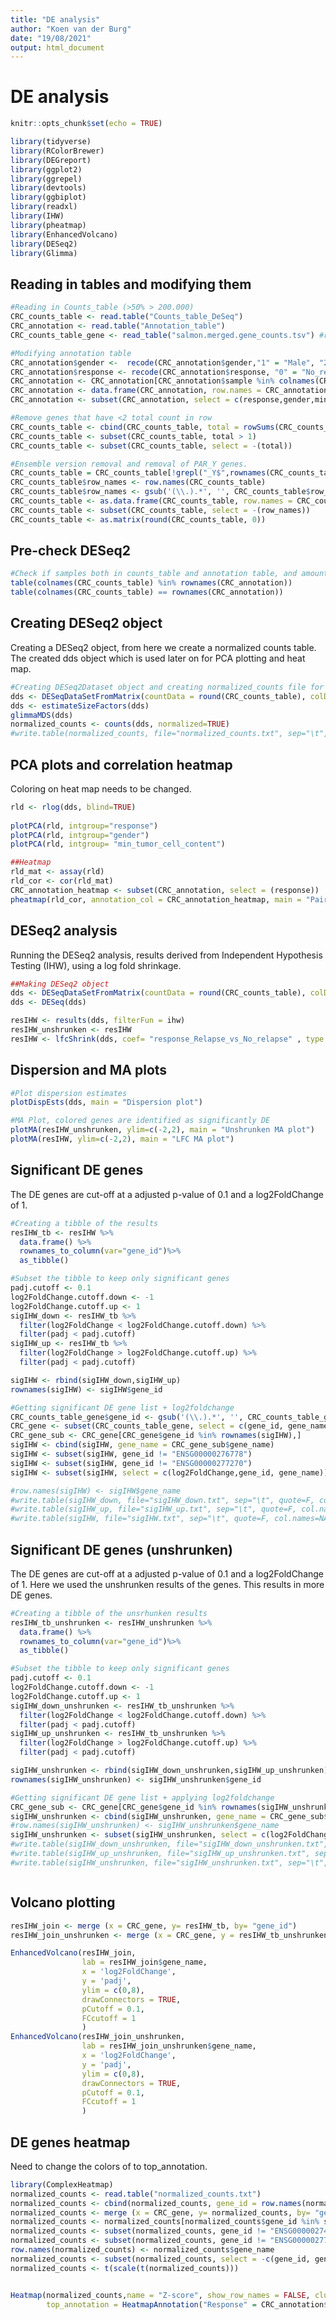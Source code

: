 ---
title: "DE analysis"
author: "Koen van der Burg"
date: "19/08/2021"
output: html_document
---

# DE analysis

```{r setup, include=FALSE}
knitr::opts_chunk$set(echo = TRUE)
```

```{r loading library, echo = FALSE, include=FALSE, message=FALSE, warning=FALSE}
library(tidyverse)
library(RColorBrewer)
library(DEGreport)
library(ggplot2)
library(ggrepel)
library(devtools)
library(ggbiplot)
library(readxl)
library(IHW)
library(pheatmap)
library(EnhancedVolcano)
library(DESeq2)
library(Glimma)
```

## Reading in tables and modifying them
```{r CRC_loading,message=FALSE, warning=FALSE}

#Reading in Counts_table (>50% > 200.000)
CRC_counts_table <- read.table("Counts_table_DeSeq")
CRC_annotation <- read.table("Annotation_table")
CRC_counts_table_gene <- read_table("salmon.merged.gene_counts.tsv") #read_table -> read.table change

#Modifying annotation table
CRC_annotation$gender <-  recode(CRC_annotation$gender,"1" = "Male", "2" = "Female")
CRC_annotation$response <- recode(CRC_annotation$response, "0" = "No_relapse", "1" = "Relapse")
CRC_annotation <- CRC_annotation[CRC_annotation$sample %in% colnames(CRC_counts_table),]                #Removal samples that don't have 200.000 counts
CRC_annotation <- data.frame(CRC_annotation, row.names = CRC_annotation$sample)                         #Set row_names -> sample names
CRC_annotation <- subset(CRC_annotation, select = c(response,gender,min_tumor_cell_content))            #Removal sample column

#Remove genes that have <2 total count in row
CRC_counts_table <- cbind(CRC_counts_table, total = rowSums(CRC_counts_table))                          #Create column with total row_counts
CRC_counts_table <- subset(CRC_counts_table, total > 1)                                                 #Remove rows(genes) with less than 2 counts
CRC_counts_table <- subset(CRC_counts_table, select = -(total))                                         #Removal total column

#Ensemble version removal and removal of PAR_Y genes.
CRC_counts_table = CRC_counts_table[!grepl("_Y$",rownames(CRC_counts_table)),]                          #Remove rows that end with the PAR_Y gene_id
CRC_counts_table$row_names <- row.names(CRC_counts_table)                                               #Set row_names to column_names
CRC_counts_table$row_names <- gsub('(\\.).*', '', CRC_counts_table$row_names)                           #Change row_names by removing ensemble ID
CRC_counts_table <- as.data.frame(CRC_counts_table, row.names = CRC_counts_table$row_names)             #Convert back to original state
CRC_counts_table <- subset(CRC_counts_table, select = -(row_names))                                     #Removal of row_names column
CRC_counts_table <- as.matrix(round(CRC_counts_table, 0))                                               #Rounding counts to remove decimals
```


## Pre-check DESeq2 
```{r check, results='hide',message=FALSE, warning=FALSE}

#Check if samples both in counts_table and annotation table, and amount of samples is equal.
table(colnames(CRC_counts_table) %in% rownames(CRC_annotation)) 
table(colnames(CRC_counts_table) == rownames(CRC_annotation))

```

## Creating DESeq2 object
Creating a DESeq2 object, from here we create a normalized counts table. The created dds object which is used later on for PCA plotting and heat map.
```{r normalized_counts,message=FALSE, warning=FALSE}

#Creating DESeq2Dataset object and creating normalized_counts file for later use.
dds <- DESeqDataSetFromMatrix(countData = round(CRC_counts_table), colData = CRC_annotation, design = ~ response)
dds <- estimateSizeFactors(dds)                                                                         #Median of ratios method of normalization
glimmaMDS(dds)                                                                                          #Interactive plotting
normalized_counts <- counts(dds, normalized=TRUE)                                                       #Retrieving normalized counts matrix
#write.table(normalized_counts, file="normalized_counts.txt", sep="\t", quote=F, col.names=NA)          #Creation of normalized_counts file
```


## PCA plots and correlation heatmap
Coloring on heat map needs to be changed. 
```{r QC,message=FALSE, warning=FALSE}

rld <- rlog(dds, blind=TRUE)                                                                        #Transform (rlog) counts for data visualization (vst faster)
 
plotPCA(rld, intgroup="response")                                                                   #PCA plot: Response    
plotPCA(rld, intgroup="gender")                                                                     #PCA plot: Gender
plotPCA(rld, intgroup= "min_tumor_cell_content")                                                    #PCA plot: Min tumor cell

##Heatmap
rld_mat <- assay(rld)                                                                               #Extract the rlog matrix from the object
rld_cor <- cor(rld_mat)                                                                             #Compute pairwise correlation values
CRC_annotation_heatmap <- subset(CRC_annotation, select = (response))                               #Getting response subset for heat map
pheatmap(rld_cor, annotation_col = CRC_annotation_heatmap, main = "Pairwise correlation values", )  #Plot heat map using the correlation matrix + metadata object
```

## DESeq2 analysis
Running the DESeq2 analysis, results derived from Independent Hypothesis Testing (IHW), using a log fold shrinkage. 
```{r DESeq2,message=FALSE, warning=FALSE}

##Making DESeq2 object
dds <- DESeqDataSetFromMatrix(countData = round(CRC_counts_table), colData = CRC_annotation, design = ~ response) #Object creation
dds <- DESeq(dds)                                                                                                 #Run analysis

resIHW <- results(dds, filterFun = ihw)                                                                           #Extracting results using IHW
resIHW_unshrunken <- resIHW                                                                                       #Save copy of non shrunken results
resIHW <- lfcShrink(dds, coef= "response_Relapse_vs_No_relapse" , type = "normal")                                #Applying log fold change shrinkage
```

## Dispersion and MA plots
```{r MAplot,message=FALSE, warning=FALSE}
#Plot dispersion estimates
plotDispEsts(dds, main = "Dispersion plot")

#MA Plot, colored genes are identified as significantly DE
plotMA(resIHW_unshrunken, ylim=c(-2,2), main = "Unshrunken MA plot")                                              #MA plot using non shrunken fold changes
plotMA(resIHW, ylim=c(-2,2), main = "LFC MA plot")                                                                #MA plot using shrunken fold changes

```

## Significant DE genes
The DE genes are cut-off at a adjusted p-value of 0.1 and a log2FoldChange of 1.
```{r sig_genes,message=FALSE, warning=FALSE}

#Creating a tibble of the results
resIHW_tb <- resIHW %>%
  data.frame() %>%
  rownames_to_column(var="gene_id")%>%
  as_tibble()

#Subset the tibble to keep only significant genes
padj.cutoff <- 0.1                                                                                                #Setting thresholds
log2FoldChange.cutoff.down <- -1 
log2FoldChange.cutoff.up <- 1
sigIHW_down <- resIHW_tb %>%                                                                                      #Selection of down_regulated genes
  filter(log2FoldChange < log2FoldChange.cutoff.down) %>%
  filter(padj < padj.cutoff)
sigIHW_up <- resIHW_tb %>%                                                                                        #Selection of up_regulated genes
  filter(log2FoldChange > log2FoldChange.cutoff.up) %>%
  filter(padj < padj.cutoff)

sigIHW <- rbind(sigIHW_down,sigIHW_up)                                                                            #Combining all significant genes
rownames(sigIHW) <- sigIHW$gene_id

#Getting significant DE gene list + log2foldchange
CRC_counts_table_gene$gene_id <- gsub('(\\.).*', '', CRC_counts_table_gene$gene_id)                              #Change row_names by removing ensembl ID
CRC_gene <- subset(CRC_counts_table_gene, select = c(gene_id, gene_name))
CRC_gene_sub <- CRC_gene[CRC_gene$gene_id %in% rownames(sigIHW),]
sigIHW <- cbind(sigIHW, gene_name = CRC_gene_sub$gene_name)
sigIHW <- subset(sigIHW, gene_id != "ENSG00000276778")                                                            #Metazoa_SRP change removal
sigIHW <- subset(sigIHW, gene_id != "ENSG00000277270")                                                            #Metazoa_SRP change removal
sigIHW <- subset(sigIHW, select = c(log2FoldChange,gene_id, gene_name))

#row.names(sigIHW) <- sigIHW$gene_name
#write.table(sigIHW_down, file="sigIHW_down.txt", sep="\t", quote=F, col.names=NA)
#write.table(sigIHW_up, file="sigIHW_up.txt", sep="\t", quote=F, col.names=NA)
#write.table(sigIHW, file="sigIHW.txt", sep="\t", quote=F, col.names=NA)

```   

## Significant DE genes (unshrunken)
The DE genes are cut-off at a adjusted p-value of 0.1 and a log2FoldChange of 1. Here we used the unshrunken results of the genes. This results in more DE genes. 

```{r sig_genes_unshrunken,message=FALSE, warning=FALSE}

#Creating a tibble of the unsrhunken results
resIHW_tb_unshrunken <- resIHW_unshrunken %>%
  data.frame() %>%
  rownames_to_column(var="gene_id")%>%
  as_tibble()

#Subset the tibble to keep only significant genes
padj.cutoff <- 0.1
log2FoldChange.cutoff.down <- -1 
log2FoldChange.cutoff.up <- 1
sigIHW_down_unshrunken <- resIHW_tb_unshrunken %>%
  filter(log2FoldChange < log2FoldChange.cutoff.down) %>%
  filter(padj < padj.cutoff)
sigIHW_up_unshrunken <- resIHW_tb_unshrunken %>%
  filter(log2FoldChange > log2FoldChange.cutoff.up) %>%
  filter(padj < padj.cutoff)

sigIHW_unshrunken <- rbind(sigIHW_down_unshrunken,sigIHW_up_unshrunken)
rownames(sigIHW_unshrunken) <- sigIHW_unshrunken$gene_id

#Getting significant DE gene list + applying log2foldchange
CRC_gene_sub <- CRC_gene[CRC_gene$gene_id %in% rownames(sigIHW_unshrunken),]
sigIHW_unshrunken <- cbind(sigIHW_unshrunken, gene_name = CRC_gene_sub$gene_name)
#row.names(sigIHW_unshrunken) <- sigIHW_unshrunken$gene_name                                                        #‘Metazoa_SRP’, ‘Y_RNA’ duplicates
sigIHW_unshrunken <- subset(sigIHW_unshrunken, select = c(log2FoldChange,gene_id,gene_name))
#write.table(sigIHW_down_unshrunken, file="sigIHW_down_unshrunken.txt", sep="\t", quote=F, col.names=NA)
#write.table(sigIHW_up_unshrunken, file="sigIHW_up_unshrunken.txt", sep="\t", quote=F, col.names=NA)
#write.table(sigIHW_unshrunken, file="sigIHW_unshrunken.txt", sep="\t", quote=F, col.names=NA)



```   

## Volcano plotting
```{r Volcano_plotting, fig.height=10, fig.width=10,message=FALSE, warning=FALSE }

resIHW_join <- merge (x = CRC_gene, y= resIHW_tb, by= "gene_id")
resIHW_join_unshrunken <- merge (x = CRC_gene, y = resIHW_tb_unshrunken, by= "gene_id")

EnhancedVolcano(resIHW_join,
                lab = resIHW_join$gene_name,
                x = 'log2FoldChange',
                y = 'padj',
                ylim = c(0,8),
                drawConnectors = TRUE,
                pCutoff = 0.1, 
                FCcutoff = 1
                )
EnhancedVolcano(resIHW_join_unshrunken,
                lab = resIHW_join_unshrunken$gene_name,
                x = 'log2FoldChange',
                y = 'padj',
                ylim = c(0,8),
                drawConnectors = TRUE,
                pCutoff = 0.1, 
                FCcutoff = 1
                )
```


## DE genes heatmap
Need to change the colors of to top_annotation. 
```{r Heatmap,message=FALSE, warning=FALSE}
library(ComplexHeatmap)
normalized_counts <- read.table("normalized_counts.txt")                                                              #Load in normalized_counts
normalized_counts <- cbind(normalized_counts, gene_id = row.names(normalized_counts))                                 
normalized_counts <- merge (x = CRC_gene, y= normalized_counts, by= "gene_id")                                        #Merge df's by gene_id
normalized_counts <- normalized_counts[normalized_counts$gene_id %in% sigIHW$gene_id ,]                               #Select significant genes
normalized_counts <- subset(normalized_counts, gene_id != "ENSG00000274701")                                          #Metazoa_SRP change removal
normalized_counts <- subset(normalized_counts, gene_id != "ENSG00000277250")              
row.names(normalized_counts) <- normalized_counts$gene_name
normalized_counts <- subset(normalized_counts, select = -c(gene_id, gene_name))                                       #Remove gene_id and gene_name
normalized_counts <- t(scale(t(normalized_counts)))                                                                   #Scaling and transposing normalized_counts


Heatmap(normalized_counts,name = "Z-score", show_row_names = FALSE, cluster_rows = FALSE,                      
        top_annotation = HeatmapAnnotation("Response" = CRC_annotation$response))                                     #Plotting the heatmap
```


